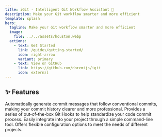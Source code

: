 ```yaml
---
title: iGit - Intelligent Git Workflow Assistant 🚀
description: Make your Git workflow smarter and more efficient
template: splash
hero:
  tagline: Make your Git workflow smarter and more efficient
  image:
    file: ../../assets/houston.webp
  actions:
    - text: Get Started
      link: /guides/getting-started/
      icon: right-arrow
      variant: primary
    - text: View on GitHub
      link: https://github.com/doremijs/igit
      icon: external
---
```



## ✨ Features

<CardGrid stagger>
	<Card title="AI-Powered Commit Messages 🤖" icon="pencil">
		Automatically generate commit messages that follow conventional commits, making your commit history clearer and more professional.
	</Card>
	<Card title="Smart Git Hooks 🎯" icon="setting">
		Provides a series of out-of-the-box Git Hooks to help standardize your code commit process.
	</Card>
	<Card title="Easy to Use 🎈" icon="rocket">
		Easily integrate into your project through a simple command-line tool.
	</Card>
	<Card title="Highly Configurable ⚙️" icon="puzzle">
		Offers flexible configuration options to meet the needs of different projects.
	</Card>
</CardGrid>
